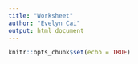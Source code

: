 ```yaml
---
title: "Worksheet"
author: "Evelyn Cai"
output: html_document
---
```


```r
knitr::opts_chunk$set(echo = TRUE)
```

